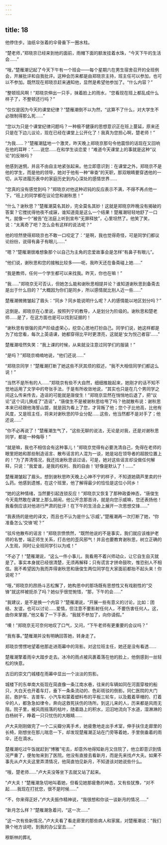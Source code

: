 ```yaml
---
---
---
```

title: 18
---



他停住步。油纸伞张着的伞骨垂下一圈水柱。

“楚老师，”郑晓京已经来到他的面前，雨帽下面的额发挂着水珠，“今天下午的生活会……”

“哦，”楚雁潮记起了今天下午有一个班会——每个星期六在男生宿舍召开的全班例会，开展批评和自我批评。这种会历来都是由郑晓京主持，班主任可以参加，也可以不参加。既然现在郑晓京赶来通知他，显然是希望他参加了。“什么内容？”

“整顿班风啊！”郑晓京伸出一只手，抹着脸上的雨水，“您看现在班上都乱成什么样子了，不整顿还行吗？”

“仅仅是因为今天的课堂纪律？”楚雁潮倒不以为然，“这算不了什么，对大学生不必限制得那么死……”

“您以为只是个课堂纪律问题吗？一种极不健康的思想意识正在班上蔓延，原来还只是在下边儿议论，现在已经在课堂上公开化了！我真为您担心啊，楚老师！”

“为我……？”楚雁潮猛地一个激灵，昨天晚上郑晓京那句令他震惊的话现在又回响在他的耳畔：“……说您……在和学生谈恋爱！”难道今天课堂上的事就是这种“议论”的反映吗？

他感到迷惘，并且不由自主地紧张起来。他立即意识到：在课堂之外，郑晓京不是他的学生，而是他的领导，她对于他有一种“审查”的天职，那双眼睛要穿透他的一切，从写进履历表中的家庭历史到内心深处的感情世界……

“您真的没有感觉到吗？”郑晓京对他这种迟钝的反应表示不满，不得不再点他一下，“班上的同学都在议论您和谢秋思！”

“什么？谢秋思？”楚雁潮莫名其妙，完全莫名其妙！这就是郑晓京昨晚没有揭破的答案？它搅扰得他夜不成寐，谁知道竟是这么一个结果！楚雁潮轻轻地舒了一口气，就像一个“被告”在法庭上听到宣布“无罪释放”，心里坦然了。他笑了笑，说：“太离奇了吧？怎么会有这样的说法呢？”

他的坦然使得郑晓京也不敢一口咬定了：“是啊，我也觉得奇怪，可是同学们都议论纷纷，说得有鼻子有眼儿……”

“嗯？”楚雁潮很难想象那个以自己为主角的恋爱故事会是怎样“有鼻子有眼儿”。

“他们说，谢秋思和您的接触比较多——呃，我昨天还在备斋碰上她……”

“我是教师，任何一个学生都可以来找我。昨天，你也在嘛！”

“我……”郑晓京无可否认，但她怎么能和谢秋思相提并论？谁知道谢秋思到备斋去是出于什么目的？“大概因为你们是同乡，所以感情就比别人近一些……”

楚雁潮微微皱起了眉头：“同乡？同乡能说明什么呢？人的感情能以地区划分吗？”

这倒是。郑晓京在心里说，按照列宁的教导，人是划分为阶级的。谢秋思和楚老师……是了，在这方面也是可以找到证据的！

“谢秋思有很强的资产阶级虚荣心，挖空心思地打扮自己。同学们说，她这样都是为了给您看，每次上英语课，她都穿得比平时更漂亮，这就是‘女为悦己者容’……”

楚雁潮哑然失笑：“我上课的时候，从来就没注意过同学们的服装！”

“是吗？”郑晓京喃喃地说，“他们还说……”

“郑晓京同学！”楚雁潮打断了她这些不厌其烦的叙述，“我不大相信同学们都这么说！”

“当然不是所有的人……”郑晓京有些不大自然，细细推敲起来，她刚才的话不知不觉地运用了文学中的夸张手法，于是有所收敛地说，“其实也只是在几个男同学之间这么传来传去，造谣的可能就是唐俊生！”郑晓京显然在悄悄地后退了，把“议论”这个词儿换成了“造谣”，“唐俊生不是被谢秋思给甩了吗？他就散布说：谢秋思本来已经跟他海誓山盟，就是因为看上了您，才背叛了他；您个子比他高，比他有风度，又是班主任，将来对谢秋思的毕业分配……这些，他当然都不是对手了；他还说……”

“你不必再说了！”楚雁潮生气了，“这些无聊的说法，无论是对我，还是对谢秋思同学，都是一种侮辱！”

“就是嘛，我也不相信会有这种事儿！”郑晓京觉得有必要洗清自己，免得在老师的眼里把她和那些制造谣言、散布谣言的人混为一谈，她是站在领导者的超脱位置上的！“为了弄清情况，我还找谢秋思谈过话，可是，她对这些谣言却没做任何解释，只说：”我爱谁，是我的权利、我的自由！‘好像是默认了！……“

楚雁潮皱起了眉头。想到谢秋思昨天晚上心神不宁的样子，不知道她葫芦里卖的什么药。他感到遗憾，在这个班里，他了解得最少的恰恰是这位小同乡！

“她的这种情绪，当然要引起连锁反应！”郑晓京又恢复了那种政委神态，“唐俊生今天竟然敢在课堂上那么胡闹，他公开念那首诗，就是向您示威嘛，您还表扬他！我看倒应该对他进行严肃的批评！在下午的生活会上展开一次思想交锋……”

“我表扬的是他的译文，而且也不认为是什么‘示威’。”楚雁潮再一次打断了她，“你准备怎么‘交锋’呢？”

“驳斥他散布的谣言！”郑晓京愤愤然，“既然他说的不是事实，我们就应该维护老师的名誉，端正师生关系，打击他的歪风邪气！并且也要教育谢秋思，树立正确的人生观，同时让全班同学引以为戒！”

“不必了！”楚雁潮说，“这么一件小事儿，我看用不着兴师动众，让它自生自灭就是了。事实本身就已经很清楚，无须再解释；只有谎言才拼命鼓吹，惟恐别人不相信。我不希望因为我而弄得谢秋思和唐俊生两位同学在大家面前都抬不起头来！你说呢？”

“哦，”郑晓京的昂扬斗志松懈了，她构思中的那场既有思想性又有戏剧性的“交锋”就这样被扼杀了吗？她似乎很觉惋惜，“那，下午的会……”

“我建议，是不是换一个内容？”楚雁潮说，“开展一些有意义的讨论，比如：团结、友谊，也可以讨论……爱情，但注意不要影射任何人，不要伤害任何人。这，由你来掌握，”他又看了一下手表，“我就不参加了，向你请假。”

“噢！”郑晓京无可奈何地叹了口气，又问，“下午老师有更重要的会议吗？”

“我有事。”楚雁潮并没有明确回答她，转身走了。

郑晓京愣愣地望着他那走进雨幕中的背影。对这位班主任，她还是没有看透……

楚雁潮擎着雨伞大踏步走去。冰冷的雨点被风裹着落在他的脸上，他倒感到一丝轻松的快意。

古旧的崇文门城楼在雨幕中显出一个淡淡的剪影。

城楼下的东单南大街现在简直像一条江南水巷，往来的车辆如同在河面穿梭的船只，大白天也开着车灯，垂下一条条流动的、色彩斑驳的倒影。同仁医院的大门前，救护车、吉普车、小汽车和蒙着塑料布的平板三轮车，以及戴着草帽的、打着伞的人，都急急如律令，奔向这救死扶伤的场所。到这儿来的人，历来都是风雨无阻。院子里，被风雨摇落的枯叶，随着路上的积水，汩汩地流向下水道，湿淋淋的白杨树干，睁着一只只忧伤的大眼睛……

卢大夫刚刚做完了一个二尖瓣分离手术，她疲惫地走出手术室，伸手扶住走廊里的长椅，刚想坐在那儿喘息一下，却发现楚雁潮正站在门旁等着她，手里倒垂着的雨伞，还在滴水。

楚雁潮吃过午饭就赶到“博雅”宅去，却意外地得知新月又住院了，他立即意识到情况严重了，便匆匆来到了医院。他没有直接去看新月，而是先来找卢大夫。如果不事先从卢大夫这里弄清情况，他简直怕见新月，不知道该对她说些什么。

“哦，楚老师……”卢大夫没等坐下去就又站了起来。

“卢大夫！”楚雁潮急切地叫着她，但看见她那疲惫的神态，又有些犹豫，“对不起……我现在打扰您，很不是时候……”

“不，你来得正好，”卢大夫振作精神说，“我很想和你谈一谈新月的情况……”

“新月怎么样？”楚雁潮急着问，“这一次……”

“这一次有些新情况，”卢大夫看了看走廊里的那些病人和家属，对楚雁潮说：“我们换个地方谈吧，到我的办公室去……”

穆斯林的葬礼